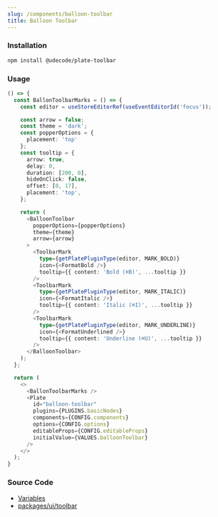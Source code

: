 ```yaml
---
slug: /components/balloon-toolbar
title: Balloon Toolbar
---
```


### Installation

```bash npm2yarn
npm install @udecode/plate-toolbar
```

### Usage

```ts live
() => {
  const BallonToolbarMarks = () => {
    const editor = useStoreEditorRef(useEventEditorId('focus'));

    const arrow = false;
    const theme = 'dark';
    const popperOptions = {
      placement: 'top'
    };
    const tooltip = {
      arrow: true,
      delay: 0,
      duration: [200, 0],
      hideOnClick: false,
      offset: [0, 17],
      placement: 'top',
    };

    return (
      <BalloonToolbar
        popperOptions={popperOptions}
        theme={theme}
        arrow={arrow}
      >
        <ToolbarMark
          type={getPlatePluginType(editor, MARK_BOLD)}
          icon={<FormatBold />}
          tooltip={{ content: 'Bold (⌘B)', ...tooltip }}
        />
        <ToolbarMark
          type={getPlatePluginType(editor, MARK_ITALIC)}
          icon={<FormatItalic />}
          tooltip={{ content: 'Italic (⌘I)', ...tooltip }}
        />
        <ToolbarMark
          type={getPlatePluginType(editor, MARK_UNDERLINE)}
          icon={<FormatUnderlined />}
          tooltip={{ content: 'Underline (⌘U)', ...tooltip }}
        />
      </BalloonToolbar>
    );
  };

  return (
    <>
      <BallonToolbarMarks />
      <Plate
        id="balloon-toolbar"
        plugins={PLUGINS.basicNodes}
        components={CONFIG.components}
        options={CONFIG.options}
        editableProps={CONFIG.editableProps}
        initialValue={VALUES.balloonToolbar}
      />
    </>
  );
}
```

### Source Code

- [Variables](https://github.com/udecode/plate/blob/main/docs/src/live/live.tsx)
- [packages/ui/toolbar](https://github.com/udecode/plate/tree/main/packages/ui/toolbar/src)
